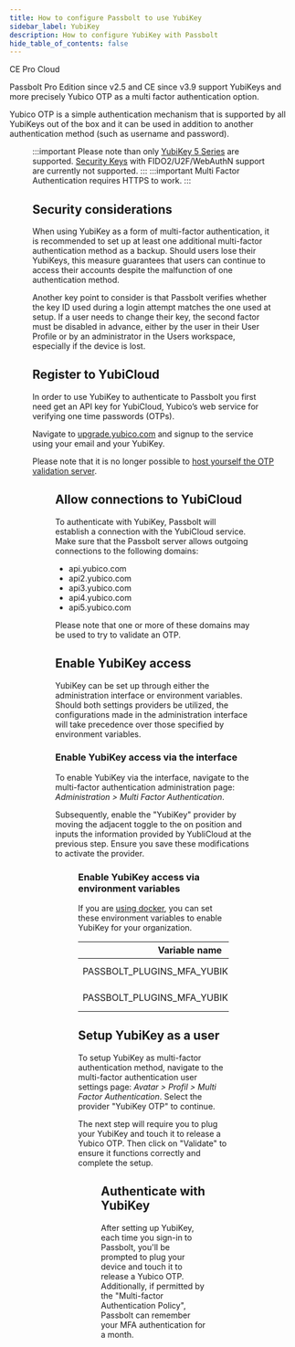 ```yaml
---
title: How to configure Passbolt to use YubiKey
sidebar_label: YubiKey
description: How to configure YubiKey with Passbolt
hide_table_of_contents: false
---
```



<div style={{display: "flex", gap: "1rem"}}>
  <Chips link="https://www.passbolt.com/ce/docker" isUnderMainTitle={true}>CE</Chips>
  <Chips link="https://www.passbolt.com/pricing/pro" isUnderMainTitle={true}>Pro</Chips>
  <Chips link="https://www.passbolt.com/pricing/cloud" isUnderMainTitle={true}>Cloud</Chips>
</div>

Passbolt Pro Edition since v2.5 and CE since v3.9 support YubiKeys and more precisely Yubico OTP as a multi factor authentication option.

Yubico OTP is a simple authentication mechanism that is supported by all YubiKeys out of the box and it can be used in addition to another authentication method (such as username and password).

<Figure
  src="/img/help/2018/11/mfa-yubikey-login.jpg"
  alt="Using a YubiKey at login"
  caption="fig. Using a YubiKey at login"
/>

:::important
Please note than only [YubiKey 5 Series](https://www.yubico.com/products/yubikey-5-overview/) are supported. [Security Keys](https://www.yubico.com/products/security-key/) with FIDO2/U2F/WebAuthN support are currently not supported.
:::
:::important
Multi Factor Authentication requires HTTPS to work.
:::

## Security considerations

When using YubiKey as a form of multi-factor authentication, it is recommended to set up at least one additional multi-factor authentication method as a backup. Should users lose their YubiKeys, this measure guarantees that users can continue to access their accounts despite the malfunction of one authentication method.

Another key point to consider is that Passbolt verifies whether the key ID used during a login attempt matches the one used at setup. If a user needs to change their key, the second factor must be disabled in advance, either by the user in their User Profile or by an administrator in the Users workspace, especially if the device is lost.

## Register to YubiCloud

In order to use YubiKey to authenticate to Passbolt you first need get an API key for YubiCloud, Yubico’s web service for verifying one time passwords (OTPs).

Navigate to [upgrade.yubico.com](https://upgrade.yubico.com/getapikey) and signup to the service using your email and your YubiKey.

Please note that it is no longer possible to [host yourself the OTP validation server](https://support.yubico.com/hc/en-us/articles/360021227000-YK-VAL-YK-KSM-and-YubiHSM-1-End-of-Life).

<Figure
  src="/img/help/2018/11/mfa-yubikey-admin.png"
  alt="Signup to YubiCloud"
  caption="fig. Signup to YubiCloud"
/>

## Allow connections to YubiCloud

To authenticate with YubiKey, Passbolt will establish a connection with the YubiCloud service. Make sure that the Passbolt server allows outgoing connections to the following domains:

- api.yubico.com
- api2.yubico.com
- api3.yubico.com
- api4.yubico.com
- api5.yubico.com

Please note that one or more of these domains may be used to try to validate an OTP.

## Enable YubiKey access

YubiKey can be set up through either the administration interface or environment variables. Should both settings providers be utilized, the configurations made in the administration interface will take precedence over those specified by environment variables.

### Enable YubiKey access via the interface

To enable YubiKey via the interface, navigate to the multi-factor authentication administration page: *Administration > Multi Factor Authentication*.

Subsequently, enable the "YubiKey" provider by moving the adjacent toggle to the on position and inputs the information provided by YubliCloud at the previous step. Ensure you save these modifications to activate the provider.

<Figure
  src="/img/help/2025/04/AD_mfa_org_settings_yubikey.png"
  alt="Enable YubiKey in administration settings"
  caption="fig. Enable YubiKey in administration settings"
/>

### Enable YubiKey access via environment variables

If you are [using docker](/hosting/install/ce/docker/), you can set these environment variables to enable YubiKey for your organization.

| Variable name | Description | Type |
| --- | --- | --- |
| PASSBOLT_PLUGINS_MFA_YUBIKEY_SECRETKEY | YubiCloud secret key | string |
| PASSBOLT_PLUGINS_MFA_YUBIKEY_CLIENTID | YubiCloud client id | integer |

## Setup YubiKey as a user

To setup YubiKey as multi-factor authentication method, navigate to the multi-factor authentication user settings page: *Avatar > Profil > Multi Factor Authentication*. Select the provider "YubiKey OTP" to continue.

The next step will require you to plug your YubiKey and touch it to release a Yubico OTP. Then click on "Validate" to ensure it functions correctly and complete the setup.

<Figure
  src="/img/help/2025/04/yubikey-passbolt-user-setup.png"
  alt="Register your YubiKey"
  caption="fig. Register your YubiKey"
/>

## Authenticate with YubiKey

After setting up YubiKey, each time you sign-in to Passbolt, you'll be prompted to plug your device and touch it to release a Yubico OTP. Additionally, if permitted by the "Multi-factor Authentication Policy", Passbolt can remember your MFA authentication for a month.

<Figure
  src="/img/help/2025/04/yubikey-passbolt-user-authenticate.png"
  alt="Authenticate with YubiKey"
  caption="fig. Authenticate with YubiKey"
/>
